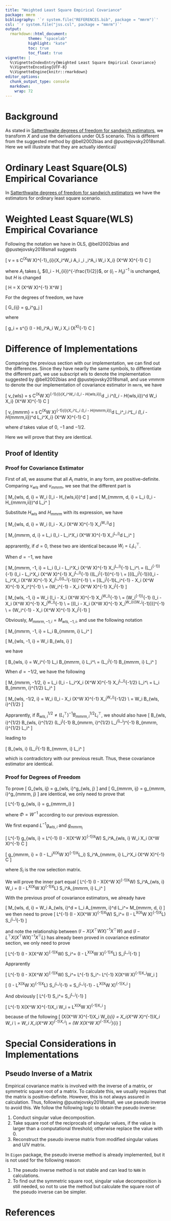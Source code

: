 ```yaml
---
title: "Weighted Least Square Empirical Covariance"
package: mmrm
bibliography: '`r system.file("REFERENCES.bib", package = "mmrm")`'
csl: '`r system.file("jss.csl", package = "mmrm")`'
output:
  rmarkdown::html_document:
          theme: "spacelab"
          highlight: "kate"
          toc: true
          toc_float: true
vignette: |
  %\VignetteIndexEntry{Weighted Least Square Empirical Covariance}
  %\VignetteEncoding{UTF-8}
  %\VignetteEngine{knitr::rmarkdown}
editor_options:
  chunk_output_type: console
  markdown:
    wrap: 72
---
```


# Background

As stated in [Satterthwaite degrees of freedom for sandwich estimators](satterthwaite.html#Satterthwaite-degrees-of-freedom-for-empirical-covariance),
we transform $X$ and use the derivations under OLS scenario.
This is different from the suggested method by @bell2002bias and @pustejovsky2018small.
Here we will illustrate that they are actually identical/

# Ordinary Least Square(OLS) Empirical Covariance

In [Satterthwaite degrees of freedom for sandwich estimators](satterthwaite.html#Satterthwaite-degrees-of-freedom-for-empirical-covariance)
we have the estimators for ordinary least square scenario.

# Weighted Least Square(WLS) Empirical Covariance

Following the notation we have in OLS, @bell2002bias and @pustejovsky2018small suggests

\[
  v = s C^\top(X^\top W X)^{-1}\sum_{i}{X_i^\top W_i A_i \epsilon_i \epsilon_i^\top A_i W_i X_i} (X^\top W X)^{-1} C
\]

where $A_i$ takes $I_i$, $(I_i - H_{ii})^{-\frac{1}{2}}$, or $(I_i - H_{ii})^{-1}$ is unchanged, but
$H$ is changed

\[
  H = X (X^\top W X)^{-1} X^\top W
\]

For the degrees of freedom, we have

\[
  G_{ij} = g_i^\top \Phi g_j
\]

where

\[
  g_i = s^{\frac{1}{2}} (I - H)_i^\top A_i W_i X_i (X^\top X)^{-1} C
\]

# Difference of Implementations

Comparing the previous section with our implementation, we can find out the differences.
Since they have nearlly the same symbols, to differentiate the different part, we use
subscript $wls$ to denote the implementation suggested by @bell2002bias and @pustejovsky2018small,
and use $vmmrm$ to denote the our implementation of covariance estimator in `mmrm`, we have

\[
  v_{wls} = s C^\top(X^\top W X)^{-1}\sum_{i}{X_i^\top W_i (I_i - H_{wls,ii})^d \epsilon_i \epsilon_i^\top (I_i - H_{wls,ii})^d W_i X_i} (X^\top W X)^{-1} C
\]

\[
  v_{mmrm} = s C^\top(X^\top W X)^{-1}\sum_{i}{X_i^\top L_i (I_i - H_{mmrm,ii})^d L_i^\top \epsilon_i \epsilon_i^\top L_i (I_i - H_{mmrm,ii})^d L_i^\top X_i} (X^\top W X)^{-1} C
\]

where $d$ takes value of $0$, $-1$ and $-1/2$.

Here we will prove that they are identical.

## Proof of Identity

### Proof for Covariance Estimator

First of all, we assume that all $A_i$ matrix, in any form, are positive-definite.
Comparing $v_{wls}$ and $v_{mmrm}$, we see that the different part is

\[
  M_{wls, d, i} = W_i (I_i - H_{wls,ii})^d
\]
and
\[
  M_{mmrm, d, i} = L_i (I_i - H_{mmrm,ii})^d L_i^\top
\]

Substitute $H_{wls}$ and $H_{mmrm}$ with its expression, we have

\[
  M_{wls, d, i} = W_i (I_i - X_i (X^\top W X)^{-1} X_i^\top W_i)^d
\]

\[
  M_{mmrm, d, i} = L_i (I_i - L_i^\top X_i (X^\top W X)^{-1} X_i^\top L_i)^d L_i^\top
\]

apprarently, if $d=0$, these two are identical because $W_i = L_i L_i^\top$.

When $d = -1$, we have

\[
  M_{mmrm, -1, i} = L_i (I_i - L_i^\top X_i (X^\top W X)^{-1} X_i^\top L_i)^{-1} L_i^\top \\
  = (L_i^{-1})^{-1} (I_i - L_i^\top X_i (X^\top W X)^{-1} X_i^\top L_i)^{-1} ((L_i^\top)^{-1})^{-1} \\
  = [((L_i^\top)^{-1})(I_i - L_i^\top X_i (X^\top W X)^{-1} X_i^\top L_i)(L_i^{-1})]^{-1} \\
  = [(L_i^\top)^{-1}L_i^{-1} - X_i (X^\top W X)^{-1} X_i^\top]^{-1} \\
  = (W_i^{-1} -  X_i (X^\top W X)^{-1} X_i^\top)^{-1}
\]

\[
  M_{wls, -1, i} = W_i (I_i - X_i (X^\top W X)^{-1} X_i^\top W_i)^{-1} \\
  = (W_i^{-1})^{-1} (I_i - X_i (X^\top W X)^{-1} X_i^\top W_i)^{-1} \\
  = [(I_i - X_i (X^\top W X)^{-1} X_i^\top W_i)((W_i^{-1}))]^{-1} \\
  = (W_i^{-1} -  X_i (X^\top W X)^{-1} X_i^\top)^{-1}
\]

Obviously, $M_{mmrm, -1, i} = M_{wls, -1, i}$, and use the following notation

\[
  M_{mmrm, -1, i} = L_i B_{mmrm, i} L_i^\top
\]

\[
  M_{wls, -1, i} = W_i B_{wls, i}
\]

we have

\[
  B_{wls, i} = W_i^{-1} L_i B_{mmrm, i} L_i^\top \\
  = (L_i^\top)^{-1} B_{mmrm, i} L_i^\top
\]


When $d = -1/2$, we have the following

\[
  M_{mmrm, -1/2, i} = L_i (I_i - L_i^\top X_i (X^\top W X)^{-1} X_i^\top L_i)^{-1/2} L_i^\top \\
  = L_i B_{mmrm, i}^{1/2} L_i^\top
\]

\[
  M_{wls, -1/2, i} = W_i (I_i - X_i (X^\top W X)^{-1} X_i^\top W_i)^{-1/2} \\
  = W_i B_{wls, i}^{1/2}
\]

Apprarently, if $B_{wls, i}^{1/2} \ne (L_i^\top)^{-1} B_{mmrm, i}^{1/2} L_i^\top$,
we should also have
\[
  B_{wls, i}^{1/2} B_{wls, i}^{1/2} \ne (L_i^\top)^{-1} B_{mmrm, i}^{1/2} L_i^\top (L_i^\top)^{-1} B_{mmrm, i}^{1/2} L_i^\top
\]

leading to

\[
  B_{wls, i} \ne (L_i^\top)^{-1} B_{mmrm, i} L_i^\top
\]

which is contradictory with our previous result.
Thus, these covariance estimator are identical.

### Proof for Degrees of Freedom

To prove
\[
  G_{wls, ij} = g_{wls, i}^\top \Phi g_{wls, j}
\]
and
\[
  G_{mmrm, ij} = g_{mmrm, i}^\top g_{mmrm, j}
\]
are identical, we only need to prove that

\[
  L^{-1} g_{wls, i} = g_{mmrm_i}
\]

where $\Phi = W^{-1}$ according to our previous expression.

We first expand $L^{-1} g_{wls, i}$ and $g_{mmrm_i}$

\[
  L^{-1} g_{wls, i} = L^{-1} (I - X(X^\top W X)^{-1}X^\top W) S_i^\top A_{wls, i} W_i X_i (X^\top W X)^{-1} C
\]

\[
  g_{mmrm, i} = (I - L_i^\top X(X^\top W X)^{-1}X^\top L_i) S_i^\top A_{mmrm, i} L_i^\top X_i (X^\top W X)^{-1} C
\]

where $S_i$ is the row selection matrix.

We will prove the inner part equal
\[
  L^{-1} (I - X(X^\top W X)^{-1}X^\top W) S_i^\top A_{wls, i} W_i = (I - L^\top X(X^\top W X)^{-1}X^\top L) S_i^\top A_{mmrm, i} L_i^\top
\]

With the previous proof of covariance estimators, we already have

\[
  M_{wls, d, i} = W_i A_{wls, i}^d = L_i A_{mmrm, i}^d L_i^\top = M_{mmrm, d, i}
\]
we then need to prove
\[
  L^{-1} (I - X(X^\top W X)^{-1}X^\top W) S_i^\top = (I - L^\top X(X^\top W X)^{-1}X^\top L) S_i^\top L_i^{-1}
\]

and note the relationship between $(I - X(X^\top W X)^{-1}X^\top W)$ and $(I - L^\top X(X^\top W X)^{-1}X^\top L)$
has already been proved in covariance estimator section, we only need to prove

\[
  L^{-1} (I - X(X^\top W X)^{-1}X^\top W) S_i^\top = (I - L^\top X(X^\top W X)^{-1}X^\top L) S_i^\top L_i^{-1}
\]

Apprarently

\[
  L^{-1} (I - X(X^\top W X)^{-1}X^\top W) S_i^\top = L^{-1} S_i^\top - L^{-1} X(X^\top W X)^{-1}X_i^\top W_i
\]

\[
  (I - L^\top X(X^\top W X)^{-1}X^\top L) S_i^\top L_i^{-1} = S_i^\top L_i^{-1} - L^\top X(X^\top W X)^{-1}X_i^\top
\]

And obviously
\[
  L^{-1} S_i^\top = S_i^\top L_i^{-1}
\]


\[
  L^{-1} X(X^\top W X)^{-1}X_i W_i = L^\top X(X^\top W X)^{-1}X_i^\top
\]

because of the following
\[
  (X(X^\top W X)^{-1}X_i W_i)_{i} = X_i(X^\top W X)^{-1}X_i W_i \\
  = W_i X_i(X^\top W X)^{-1}X_i^\top \\
  = (W X(X^\top W X)^{-1}X_i^\top)_{i}
\]

# Special Considerations in Implementations

## Pseudo Inverse of a Matrix

Empirical covariance matrix is involved with the inverse of a matrix, or symmetric square root of a matrix.
To calculate this, we usually requires that the matrix is positive-definite.
However, this is not always assured in calculation.
Thus, following @pustejovsky2018small, we use pseudo inverse to avoid this.
We follow the following logic to obtain the pseudo inverse:

1. Conduct singular value decomposition.
2. Take square root of the reciprocals of singular values, if the value is larger than a computational threshold;
otherwise replace the value with 0.
3. Reconstruct the pseudo inverse matrix from modified singular values and U/V matrix.

In `Eigen` package, the pseudo inverse method is already implemented, but it is not used for the following reason:

1. The pseudo inverse method is not stable and can lead to `NAN` in calculations.
2. To find out the symmetric square root, singular value decomposition is still needed, so not to use the method but
calculate the square root of the pseudo inverse can be simpler.

# References
